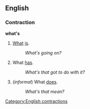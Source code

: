 ==English==
===Contraction===
'''what's'''

#[[What]] [[is]].
#:''What's going on?''
#What [[has]].
#:''What's that got to do with it?''
#(''informal'') What [[does]].
#:''What's that mean?''


[[Category:English contractions]]